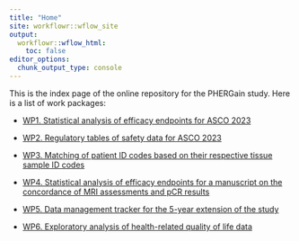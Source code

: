 ```yaml
---
title: "Home"
site: workflowr::wflow_site
output:
  workflowr::wflow_html:
    toc: false
editor_options:
  chunk_output_type: console
---
```


This is the index page of the online repository for the PHERGain study. Here is a list of work packages:

* [WP1. Statistical analysis of efficacy endpoints for ASCO 2023](WP1_asco23-efficacy.html)

* [WP2. Regulatory tables of safety data for ASCO 2023](WP2_asco23-safety.html)

* [WP3. Matching of patient ID codes based on their respective tissue sample ID codes](WP3_translational_sample-IDs.html)

* [WP4. Statistical analysis of efficacy endpoints for a manuscript on the concordance of MRI assessments and pCR results](WP4_MRI_pCR.html)

* [WP5. Data management tracker for the 5-year extension of the study](WP5_5y_fu_tracker.html)

* [WP6. Exploratory analysis of health-related quality of life data](WP6_HRQoL.html)
